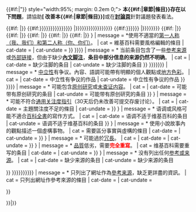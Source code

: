 <!--{{#ifexpr:{{#time:Ymd|-30 days}}>{{#time:Ymd|{{{notability|{{{notab|}}}}}}}}|{{afd|30天后關注度未改善}}
}}-->{{#if:{{{1|}}}{{{BLP sources|}}}{{{BLP unref|}}}{{{BLPsources|}}}{{{BLPunreferenced|}}}{{{BLPunref|}}}{{{Bare URLS|}}}{{{BareURL|}}}{{{Barelinks|}}}{{{Cleanup-link rot|}}}{{{Intro length|}}}{{{Linkrot|}}}{{{NPOV|}}}{{{OR|}}}{{{POV|}}}{{{advert|}}}{{{attention|}}}{{{blpdispute|}}}{{{citation style|}}}{{{citation-style|}}}{{{citationstyle|}}}{{{citecheck|}}}{{{cleanup-rewrite|}}}{{{cleanup|}}}{{{contradiction|}}}{{{copyedit|}}}{{{date10|}}}{{{date1|}}}{{{date2|}}}{{{date3|}}}{{{date4|}}}{{{date5|}}}{{{date6|}}}{{{date7|}}}{{{date8|}}}{{{date9|}}}{{{disputed|}}}{{{expand|}}}{{{expert|}}}{{{fansite|}}}{{{globalize|}}}{{{grammar|}}}{{{hoax|}}}{{{howto|}}}{{{importance|}}}{{{in-universe|}}}{{{inappropriate person|}}}{{{inappropriate tone|}}}{{{intromissing|}}}{{{inuniverse|}}}{{{jargon|}}}{{{long|}}}{{{message10|}}}{{{message1|}}}{{{message2|}}}{{{message3|}}}{{{message4|}}}{{{message5|}}}{{{message6|}}}{{{message7|}}}{{{message8|}}}{{{message9|}}}{{{newsrelease|}}}{{{no footnotes|}}}{{{no-footnotes|}}}{{{nofootnotes|}}}{{{notability|}}}{{{notab|}}}{{{npov|}}}{{{onesource|}}}{{{original research|}}}{{{orphan|}}}{{{or|}}}{{{overlinked|}}}{{{person|}}}{{{pov|}}}{{{primarysources|}}}{{{prose|}}}{{{refimprove|}}}{{{review|}}}{{{rewrite|}}}{{{roughtranslation|}}}{{{section|}}}{{{tone|}}}{{{trivia|}}}{{{unencyclopedic|}}}{{{unreferencedBLP|}}}{{{unreferenced|}}}{{{unref|}}}{{{update|}}}{{{verylong|}}}{{{weasel|}}}{{{wikify|}}}|{{ambox
|name  = 问题条目
|doc   = no
|subst = <includeonly>{{subst:</includeonly><includeonly>substcheck}}</includeonly>
|class = ambox-multiple_issues compact-ambox
|type  = content
|text  = <div {{#if:{{{1|}}}|class="mw-collapsible {{#ifeq:{{{collapsed}}}|yes|mw-collapsed}}"}} style="width:95%; margin: 0.2em 0;"><!--
-->'''本{{#if:{{{section|}}}|章節|條目}}存在以下問題'''，請協助'''[{{fullurl:{{FULLPAGENAME}}|action=edit}} 改善本{{#if:{{{section|}}}|章節|條目}}]'''或在'''[[{{TALKPAGENAME}}|討論頁]]'''針對議題發表看法。
<div class="mw-collapsible-content" style="margin-top: 0.3em;">{{{1|}}}<includeonly><!--
 Attention        -->{{#if:{{{attention|}}}
|{{问题条目/Attention|attention={{{attention}}}}}}}<!--
 BLPsources       -->{{#if:{{{BLPsources|{{{BLP sources|{{{BLPunref|{{{BLP unref|{{{BLPunreferenced|{{{unreferencedBLP|}}}}}}}}}}}}}}}}}}
|{{问题条目/BLPsources       |BLPsources={{{BLPsources|{{{BLP sources|{{{BLPunref|{{{BLP unref|{{{BLPunreferenced|{{{unreferencedBLP|}}}}}}}}}}}}}}}}}}}}}}<!--
 Citation style   -->{{#if:{{{citationstyle|{{{citation style|{{{citation-style|}}}}}}}}}
|{{问题条目/Citation_style   |citationstyle={{{citationstyle|{{{citation style|{{{citation-style|}}}}}}}}}}}}}<!--
 Refimprove       -->{{#if:{{{refimprove|}}}
|{{问题条目/Refimprove       |refimprove={{{refimprove}}}}}}}<!--
 RoughTranslation -->{{#if:{{{roughtranslation|}}}
|{{问题条目/RoughTranslation |roughtranslation={{{roughtranslation}}}}}}}<!--
 Onesource        -->{{#if:{{{onesource|}}}
|{{问题条目/Onesource        |onesource={{{onesource}}}}}}}<!--
 Primarysources   -->{{#if:{{{primarysources|}}}
|{{问题条目/Primarysources   |primarysources={{{primarysources}}}}}}}<!--
 Review           -->{{#if:{{{review|}}}
|{{问题条目/Review           |review={{{review}}}}}}}<!--

Fansite

-->{{DatedAI
| name       = {{{fansite|}}}
| message    = * 類似[[Wikipedia:不适合维基百科的文章#維基百科不是不經篩選的資訊收集處|愛好者站點]]。
| cat        = 维基百科需要风格编辑的条目
| cat-date   = 
| cat-undate = 
}}<!--

Howto

-->{{DatedAI
| name       = {{{howto|}}}
| message    = * 包含[[Wikipedia:维基百科不是词典|指南或教學內容]]。
| cat        = 维基百科需要风格编辑的条目
| cat-date   = 
| cat-undate = 
}}<!--

Contradiction

-->{{DatedAI
| name       = {{{contradiction|}}}
| message    = * 內容自相[[矛盾]]。
| cat        = 自相矛盾的條目
| cat-date   = 
| cat-undate = 
}}<!--

Intromissing

-->{{DatedAI
| name       = {{{intromissing|}}}
| message    = * 导言部分也许不足以概括其内容。
| cat        = 扩充中的条目
| cat-date   = 
| cat-undate = 
}}<!--

Update

-->{{DatedAI
| name       = {{{update|}}}
| message    = * 需要更新。
| cat        = 待更新条目
| cat-date   = 
| cat-undate = 
}}<!--

Jargon

-->{{DatedAI
| name       = {{{jargon|}}}
| message    = * 包含過多[[Wikipedia:行话解释|行話或專業術語]]。
| cat        = 
| cat-date   = 需要清理的条目
| cat-undate = 需要清理的条目
}}<!--

Inappropriate person

-->{{DatedAI
| name       = {{{inappropriate person|{{{person|}}}}}}
| message    = *使用不適當的[[人称|第一人称（我、我们）和第二人称（你、你们）]]。
| cat        = 維基百科需要風格編輯的條目
| cat-date   = 
| cat-undate = 
}}<!--

No footnotes

-->{{DatedAI
| name       = {{{nofootnotes|{{{no footnotes|{{{no-footnotes|}}}}}}}}}
| message    = * 当前条目包含了一些[[Wikipedia:列明来源|参考来源]]或[[Wikipedia:外部链接|外部链接]]，但由于缺少[[Help:脚注|'''內文脚注''']]，'''条目中部分信息的来源仍然不明确'''。
| cat        = 
| cat-date   = 缺少注脚的条目
| cat-undate = 缺少注脚的条目
}}<!--

NPOV

-->{{DatedAI
| name       = {{{POV|{{{NPOV|{{{pov|{{{npov|}}}}}}}}}}}}
| message    = * [[Wikipedia:中立的观点|中立性]]有争议。內容、語調可能帶有明顯的個人觀點或[[Wikipedia:避免地域中心|地方色彩]]。
| cat        = 
| cat-date   = 中立性有争议的作品
| cat-undate = 中立性有争议的作品
}}<!--

Or

-->{{DatedAI
| name       = {{{OR|{{{or|{{{original research|}}}}}}}}}
| message    = * 可能包含[[Wikipedia:非原创研究|原创研究]]或[[Wikipedia:可供查證|未查证内容]]。
| cat        = 
| cat-date   = 可能带有原创研究的条目
| cat-undate = 可能带有原创研究的条目
}}<!--

Disputed

-->{{DatedAI
| name       = {{{disputed|}}}
| message    = * 准确性有[[Wikipedia:准确性争议|争议]]。
| cat        = 
| cat-date   = 准确性有争议的作品
| cat-undate = 准确性有争议的作品
}}<!--

BLPdispute

-->{{DatedAI
| name       = {{{blpdispute|}}}
| message    = * 可能违反了維基百科关于[[Wikipedia:生者傳記|生者傳記]]的方針。
| cat        = 有争议的生者传记
| cat-date   = 
| cat-undate = 
}}<!--

Weasel

-->{{DatedAI
| name       = {{{weasel|}}}
| message    = * 可能因為語意[[Wikipedia:不要模稜兩可|模稜兩可]]而損及其[[Wikipedia:中立的观点|中立性]]。
| cat        = 有非常模棱两可或者十分空泛语句的条目
| cat-date   = 
| cat-undate = 
}}<!--

Notability

-->{{DatedAI
| name       = {{{notability|{{{notab|}}}}}}
| message    = * 可能不符合[[Wikipedia:关注度|通用关注度指引]]（30天后仍未改善可提交存废讨论）。
| cat        = 
| cat-date   =  主題關注度不足的條目
| cat-undate = 
}}<!--

Globalize

-->{{DatedAI
| name       = {{{globalize|}}}
| message    = * 僅具部分地域的論述，尚需補充[[維基百科:避免地域中心|普世通用]]的觀點。
| cat        = 部分地区的观点
| cat-date   = 
| cat-undate = 
}}<!--

Tone

-->{{DatedAI
| name       = {{{tone|{{{inappropriate tone|}}}}}}
| message    = * 语调或风格可能不適合[[百科全書]]的寫作方式。
| cat        = 
| cat-date   = 语调不适于维基百科的条目
| cat-undate = 语调不适于维基百科的条目
}}<!--

Advert

-->{{DatedAI
| name       = {{{advert|}}}
| message    = * 類似[[Wikipedia:不适合维基百科的文章#維基百科不是宣傳工具|广告]]。
| cat        = 
| cat-date   = 需要清理的疑似广告条目
| cat-undate = 需要清理的疑似广告条目
}}<!--

In-universe

-->{{DatedAI
| name       = {{{in-universe|{{{inuniverse|}}}}}}
| message    = * 使用小說故事內的觀點描述一個虛構事物。
| cat        = 需要區分事實與虛構的條目
| cat-date   = 
| cat-undate = 
}}<!--

Expert

-->{{DatedAI
| name       = {{{expert|}}}
| message    = * 需要精通或熟悉本主题的专家参与编辑。
| cat        = 需要专业人士关注的页面
| cat-date   = 
| cat-undate = 
}}<!--

Verylong

-->{{DatedAI
| name       = {{{long|{{{verylong|}}}}}}
| message    = * 可能過於[[Wikipedia:条目的大小|冗長]]。
| cat        = 
| cat-date   = 
| cat-undate = 
}}<!--

Expand

-->{{DatedAI
| name       = {{{expand|}}}
| message    = * 需要擴充。
| cat        = 
| cat-date   = 扩充中的条目
| cat-undate = 扩充中的条目
}}<!--

Orphan

-->{{DatedAI
| name       = {{{orphan|}}}
| message    = * 沒有或只有很少[{{fullurl:Special:Whatlinkshere|target={{FULLPAGENAMEE}}&namespace=0}} 鏈入頁面]。
| cat        = 
| cat-date   = 起的孤立條目
| cat-undate = 孤立條目
}}<!--

Copyedit

-->{{DatedAI
| name       = {{{copyedit|}}}
| message    = * 需要[[Wikipedia:如何審核校對|校对]]，以確保文法、用詞、语气、格式、標點等使用恰当。
| cat        = 需要校對的頁面
| cat-date   = 
| cat-undate = 
}}<!--

Rewrite

-->{{DatedAI
| name       = {{{rewrite|{{{cleanup-rewrite|}}}}}}
| message    = * [[維基百科:更優秀條目寫作指南|品質]]低劣，需要<span style="color: red;">'''完全重寫'''</span>。
| cat        = 维基百科需要重写的条目
| cat-date   = 
| cat-undate = 
}}<!--

Citecheck

-->{{DatedAI
| name       = {{{citecheck|}}}
| message    = * 可能包含不适用或被曲解的[[Wikipedia:列明来源|引用资料]]，部分内容的准确性无法被[[Wikipedia:可供查證|证實]]。
| cat        = 引用不当的条目
| cat-date   = 
| cat-undate = 
}}<!--

Wikify

-->{{DatedAI
| name       = {{{wikify|}}}
| message    = * 需要被[[Wikipedia:维基化|修正為維基格式]]以符合[[Wikipedia:格式手冊|质量标准]]。
| cat        = 
| cat-date   = 需要维基化的页面
| cat-undate = 需要维基化的页面
}}<!--

Trivia

-->{{DatedAI
| name       = {{{trivia|}}}
| message    = * 應避免有[[Wikipedia:瑣碎章節|陳列雜項資料]]的章節。
| cat        =
| cat-date   = 需要清理的內容瑣碎條目
| cat-undate = 需要清理的內容瑣碎條目
}}<!--

Cleanup

-->{{DatedAI
| name       = {{{cleanup|}}}
| message    = * 可能需要进行[[Wikipedia:清理|清理]]，以符合维基百科的[[Wikipedia:格式手冊|质量标准]]。
| cat        = 
| cat-date   = 需要清理的条目
| cat-undate = 需要清理的条目
}}<!--

Importance

-->{{DatedAI
| name       = {{{importance|}}}
| message    = * 主題未突顯其[[Wikipedia:重要度|重要性]]。
| cat        = 
| cat-date   = 重要性不明的條目
| cat-undate = 重要性不明的條目
}}<!--

Unencyclopedic

-->{{DatedAI
| name       = {{{unencyclopedic|}}}
| message    = * 可能不適合寫入[[Wikipedia:不适合维基百科的文章|百科全書]]。
| cat        = 可能不适合百科全书的条目
| cat-date   = 
| cat-undate = 
}}<!--

Newsrelease

-->{{DatedAI
| name       = {{{newsrelease|}}}
| message    = * 閱讀起來像是[[Wikipedia:不适合维基百科的文章#INFO|新聞稿]]，或包含過度的宣傳性語調。
| cat        = 維基百科需要风格编辑的条目
| cat-date   = 
| cat-undate = 
}}<!--

Hoax

-->{{DatedAI
| name       = {{{hoax|}}}
| message    = * 真實性被質疑。
| cat        = 可疑的惡作劇條目
| cat-date   = 
| cat-undate =
}}<!--

Grammar

-->{{DatedAI
| name       = {{{grammar|}}}
| message    = * [[維基百科:格式指南|文法]]需要改善。
| cat        = 需要校對的頁面
| cat-date   = 
| cat-undate = 

}}<!--

Unreferenced

-->{{DatedAI
| name       = {{{unref|{{{unreferenced|}}}}}}
| message    = * 没有列出任何[[Wikipedia:列明来源|参考或来源]]。
| cat        = 
| cat-date   = 缺少来源的条目
| cat-undate = 缺少来源的条目

}}<!--

Prose

-->{{DatedAI
| name       = {{{prose|}}}
| message    = * 需要改寫為連貫的敘述性文字。
| cat        = 
| cat-date   = 
| cat-undate = 

}}<!--

Overlinked

-->{{DatedAI
| name       = {{{overlinked|}}}
| message    = * 可能含有太多的内部链接，需要[[Wikipedia:清理|清理]]以符合维基百科的[[Wikipedia:格式手册 (链接)|质量标准]]。
| cat        = 包含過多連結的條目
| cat-date   = 包含過多連結的條目
| cat-undate = 包含過多連結的條目

}}<!--

Intro length

-->{{DatedAI
| name       = {{{Intro length|}}}
| message    = * [[Wikipedia:序言章節|序言章節]]過於冗長。
| cat        = 需要关注的页面
| cat-date   = 
| cat-undate = 

}}<!--

Bare URLs

-->{{DatedAI
| name       = {{{Bare URLS|{{{BareURL|{{{Barelinks|{{{Cleanup-link rot|{{{Linkrot|}}}}}}}}}}}}}}}
| message    = * 只列出了網址作為[[Wikipedia:列明来源|參考来源]]，缺乏更詳盡的資訊。
| cat        = 只列出網址作參考來源的條目
| cat-date   = 
| cat-undate = 

}}<!--

1

-->{{DatedAI
| name       = {{{date1|}}}
| message    = * {{{message1|}}}。
| cat        = 需要关注的页面
| cat-date   = 
| cat-undate = 

}}<!--

2

-->{{DatedAI
| name       = {{{date2|}}}
| message    = * {{{message2|}}}。
| cat        = 需要关注的页面
| cat-date   = 
| cat-undate = 

}}<!--

3

-->{{DatedAI
| name       = {{{date3|}}}
| message    = * {{{message3|}}}。
| cat        = 需要关注的页面
| cat-date   = 
| cat-undate = 

}}<!--

4

-->{{DatedAI
| name       = {{{date4|}}}
| message    = * {{{message4|}}}。
| cat        = 需要关注的页面
| cat-date   = 
| cat-undate = 

}}<!--

5

-->{{DatedAI
| name       = {{{date5|}}}
| message    = * {{{message5|}}}。
| cat        = 需要关注的页面
| cat-date   = 
| cat-undate = 

}}<!--

6

-->{{DatedAI
| name       = {{{date6|}}}
| message    = * {{{message6|}}}。
| cat        = 需要关注的页面
| cat-date   = 
| cat-undate = 

}}<!--

7

-->{{DatedAI
| name       = {{{date7|}}}
| message    = * {{{message7|}}}。
| cat        = 需要关注的页面
| cat-date   = 
| cat-undate = 

}}<!--

8

-->{{DatedAI
| name       = {{{date8|}}}
| message    = * {{{message8|}}}。
| cat        = 需要关注的页面
| cat-date   = 
| cat-undate = 

}}<!--

9

-->{{DatedAI
| name       = {{{date9|}}}
| message    = * {{{message9|}}}。
| cat        = 需要关注的页面
| cat-date   = 
| cat-undate = 

}}<!--

10

-->{{DatedAI
| name       = {{{date10|}}}
| message    = * {{{message10|}}}。
| cat        = 需要关注的页面
| cat-date   = 
| cat-undate = 

}}
</div></div></includeonly>
}}<includeonly>{{Main Other|[[Category:含有多个问题的条目]]}}</includeonly>|<includeonly>{{Main Other|[[Category:含有空的问题条目模板的条目]]}}</includeonly>}}<noinclude>
{{doc}}</noinclude>